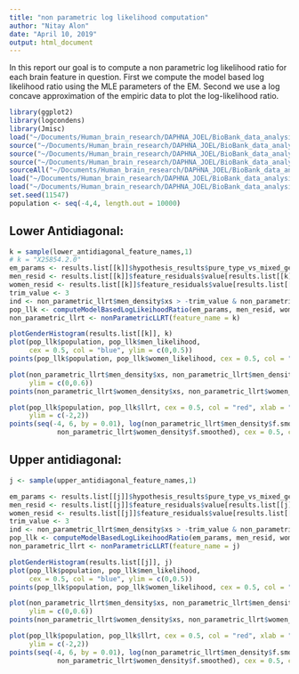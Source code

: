 ```yaml
---
title: "non parametric log likelihood computation"
author: "Nitay Alon"
date: "April 10, 2019"
output: html_document
---
```


In this report our goal is to compute a non parametric log likelihood ratio for each brain feature in question. First we compute the model based log likelihood ratio using the MLE parameters of the EM. Second we use a log concave approximation of the empiric data to plot the log-likelihood ratio.

```r
library(ggplot2)
library(logcondens)
library(Jmisc)
load("~/Documents/Human_brain_research/DAPHNA_JOEL/BioBank_data_analysis/New_Analysis_Method/Residuals_analysis_methods/Results/New_analysis_method_results_normalized.RData")
source("~/Documents/Human_brain_research/DAPHNA_JOEL/BioBank_data_analysis/New_Analysis_Method/Residuals_analysis_methods/convert_em_probs_to_pq_space.R")
source("~/Documents/Human_brain_research/DAPHNA_JOEL/BioBank_data_analysis/New_Analysis_Method/Residuals_analysis_methods/merge_data_frames_by_column_names.R")
source("~/Documents/Human_brain_research/DAPHNA_JOEL/BioBank_data_analysis/Log_likelihood_ratio_computation/compute_em_based_llrt.R")
sourceAll("~/Documents/Human_brain_research/DAPHNA_JOEL/BioBank_data_analysis/Visualization_methods/")
load("~/Documents/Human_brain_research/DAPHNA_JOEL/BioBank_data_analysis/New_Analysis_Method/Residuals_analysis_methods/Results/upper_diagonal_feature_names.RData")  
load("~/Documents/Human_brain_research/DAPHNA_JOEL/BioBank_data_analysis/New_Analysis_Method/Residuals_analysis_methods/Results/lower_diagonal_feature_names.RData")  
set.seed(11547)
population <- seq(-4,4, length.out = 10000)
```

## Lower Antidiagonal:

```r
k = sample(lower_antidiagonal_feature_names,1)
# k = "X25854.2.0"
em_params <- results.list[[k]]$hypothesis_results$pure_type_vs_mixed_gender_em_results$alternative_hypothesis$m_parameters
men_resid <- results.list[[k]]$feature_residuals$value[results.list[[k]]$feature_residuals$sex == 1]
women_resid <- results.list[[k]]$feature_residuals$value[results.list[[k]]$feature_residuals$sex == 0]
trim_value <- 3
ind <- non_parametric_llrt$men_density$xs > -trim_value & non_parametric_llrt$men_density$xs < trim_value
pop_llk <- computeModelBasedLogLikeihoodRatio(em_params, men_resid, women_resid)
non_parametric_llrt <- nonParametricLLRT(feature_name = k)
```

```r
plotGenderHistogram(results.list[[k]], k)
plot(pop_llk$population, pop_llk$men_likelihood, 
     cex = 0.5, col = "blue", ylim = c(0,0.5))
points(pop_llk$population, pop_llk$women_likelihood, cex = 0.5, col = "red")

plot(non_parametric_llrt$men_density$xs, non_parametric_llrt$men_density$f.smoothed, col = "blue", cex = 0.5,
     ylim = c(0,0.6))
points(non_parametric_llrt$women_density$xs, non_parametric_llrt$women_density$f.smoothed, col = "red", cex = 0.5)

plot(pop_llk$population, pop_llk$llrt, cex = 0.5, col = "red", xlab = "feature values", ylab = "llrt",
     ylim = c(-2,2))
points(seq(-4, 6, by = 0.01), log(non_parametric_llrt$men_density$f.smoothed / 
            non_parametric_llrt$women_density$f.smoothed), cex = 0.5, col = "blue")
```

## Upper antidiagonal:
```r
j <- sample(upper_antidiagonal_feature_names,1)

em_params <- results.list[[j]]$hypothesis_results$pure_type_vs_mixed_gender_em_results$alternative_hypothesis$m_parameters
men_resid <- results.list[[j]]$feature_residuals$value[results.list[[j]]$feature_residuals$sex == 1]
women_resid <- results.list[[j]]$feature_residuals$value[results.list[[j]]$feature_residuals$sex == 0]
trim_value <- 3
ind <- non_parametric_llrt$men_density$xs > -trim_value & non_parametric_llrt$men_density$xs < trim_value
pop_llk <- computeModelBasedLogLikeihoodRatio(em_params, men_resid, women_resid)
non_parametric_llrt <- nonParametricLLRT(feature_name = j)
```

```r
plotGenderHistogram(results.list[[j]], j)
plot(pop_llk$population, pop_llk$men_likelihood, 
     cex = 0.5, col = "blue", ylim = c(0,0.5))
points(pop_llk$population, pop_llk$women_likelihood, cex = 0.5, col = "red")

plot(non_parametric_llrt$men_density$xs, non_parametric_llrt$men_density$f.smoothed, col = "blue", cex = 0.5,
     ylim = c(0,0.6))
points(non_parametric_llrt$women_density$xs, non_parametric_llrt$women_density$f.smoothed, col = "red", cex = 0.5)

plot(pop_llk$population, pop_llk$llrt, cex = 0.5, col = "red", xlab = "feature values", ylab = "llrt",
     ylim = c(-2,2))
points(seq(-4, 6, by = 0.01), log(non_parametric_llrt$men_density$f.smoothed / 
            non_parametric_llrt$women_density$f.smoothed), cex = 0.5, col = "blue")
```

